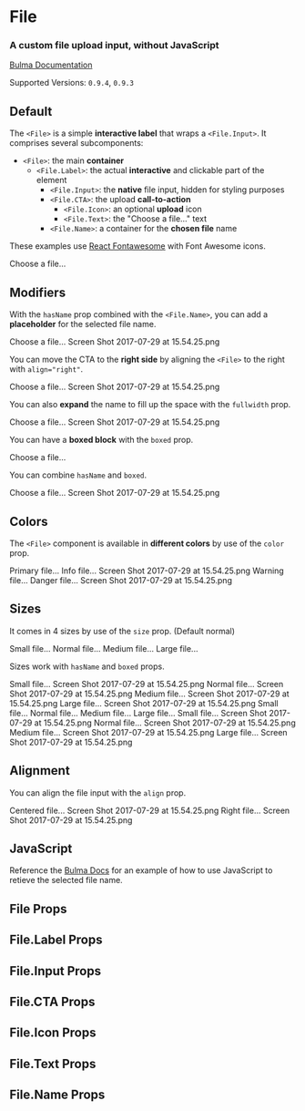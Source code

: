 


<Meta title="Form/File" component={File} />

# File

### A custom **file upload** input, without JavaScript

[Bulma Documentation](https://bulma.io/documentation/form/file/)

Supported Versions: `0.9.4`, `0.9.3`

## Default

The `<File>` is a simple **interactive label** that wraps a `<File.Input>`. It comprises several subcomponents:

- `<File>`: the main **container**
  - `<File.Label>`: the actual **interactive** and clickable part of the element
    - `<File.Input>`: the **native** file input, hidden for styling purposes
    - `<File.CTA>`: the upload **call-to-action**
      - `<File.Icon>`: an optional **upload** icon
      - `<File.Text>`: the "Choose a file…" text
    - `<File.Name>`: a container for the **chosen file** name

These examples use [React Fontawesome](https://github.com/FortAwesome/react-fontawesome) with Font Awesome icons.

<Canvas>
  <Story name="Default">
    <File>
      <File.Label>
        <File.Input name="resume" />
        <File.CTA>
          <File.Icon>
            <FontAwesomeIcon icon={faUpload} />
          </File.Icon>
          <File.Text>
            Choose a file...
          </File.Text>
        </File.CTA>
      </File.Label>
    </File>
  </Story>
</Canvas>

## Modifiers

With the `hasName` prop combined with the `<File.Name>`, you can add a **placeholder** for the selected file name.

<Canvas>
  <Story name="With name">
    <File hasName>
      <File.Label>
        <File.Input name="resume" />
        <File.CTA>
          <File.Icon>
            <FontAwesomeIcon icon={faUpload} />
          </File.Icon>
          <File.Text>
            Choose a file...
          </File.Text>
        </File.CTA>
        <File.Name>
          Screen Shot 2017-07-29 at 15.54.25.png
        </File.Name>
      </File.Label>
    </File>
  </Story>
</Canvas>

You can move the CTA to the **right side** by aligning the `<File>` to the right with `align="right"`.

<Canvas>
  <Story name="With CTA right">
    <File align="right" hasName>
      <File.Label>
        <File.Input name="resume" />
        <File.CTA>
          <File.Icon>
            <FontAwesomeIcon icon={faUpload} />
          </File.Icon>
          <File.Text>
            Choose a file...
          </File.Text>
        </File.CTA>
        <File.Name>
          Screen Shot 2017-07-29 at 15.54.25.png
        </File.Name>
      </File.Label>
    </File>
  </Story>
</Canvas>

You can also **expand** the name to fill up the space with the `fullwidth` prop.

<Canvas>
  <Story name="Fullwidth">
    <File hasName fullwidth>
      <File.Label>
        <File.Input name="resume" />
        <File.CTA>
          <File.Icon>
            <FontAwesomeIcon icon={faUpload} />
          </File.Icon>
          <File.Text>
            Choose a file...
          </File.Text>
        </File.CTA>
        <File.Name>
          Screen Shot 2017-07-29 at 15.54.25.png
        </File.Name>
      </File.Label>
    </File>
  </Story>
</Canvas>

You can have a **boxed block** with the `boxed` prop.

<Canvas>
  <Story name="Boxed">
    <File boxed>
      <File.Label>
        <File.Input name="resume" />
        <File.CTA>
          <File.Icon>
            <FontAwesomeIcon icon={faUpload} />
          </File.Icon>
          <File.Text>
            Choose a file...
          </File.Text>
        </File.CTA>
      </File.Label>
    </File>
  </Story>
</Canvas>

You can combine `hasName` and `boxed`.

<Canvas>
  <Story name="Boxed with name">
    <File hasName boxed>
      <File.Label>
        <File.Input name="resume" />
        <File.CTA>
          <File.Icon>
            <FontAwesomeIcon icon={faUpload} />
          </File.Icon>
          <File.Text>
            Choose a file...
          </File.Text>
        </File.CTA>
        <File.Name>
          Screen Shot 2017-07-29 at 15.54.25.png
        </File.Name>
      </File.Label>
    </File>
  </Story>
</Canvas>

## Colors

The `<File>` component is available in **different colors** by use of the `color` prop.

<Canvas>
  <Story name="Colors">
    <React.Fragment>
      <Field>
        <File color="primary">
          <File.Label>
            <File.Input name="resume" />
            <File.CTA>
              <File.Icon>
                <FontAwesomeIcon icon={faUpload} />
              </File.Icon>
              <File.Text>
                Primary file...
              </File.Text>
            </File.CTA>
          </File.Label>
        </File>
      </Field>
      <Field>
        <File color="info" hasName>
          <File.Label>
            <File.Input name="resume" />
            <File.CTA>
              <File.Icon>
                <FontAwesomeIcon icon={faUpload} />
              </File.Icon>
              <File.Text>
                Info file...
              </File.Text>
            </File.CTA>
            <File.Name>
              Screen Shot 2017-07-29 at 15.54.25.png
            </File.Name>
          </File.Label>
        </File>
      </Field>
      <Field>
        <File color="warning" boxed>
          <File.Label>
            <File.Input name="resume" />
            <File.CTA>
              <File.Icon>
                <FontAwesomeIcon icon={faCloudArrowUp} />
              </File.Icon>
              <File.Text>
                Warning file...
              </File.Text>
            </File.CTA>
          </File.Label>
        </File>
      </Field>
      <Field>
        <File color="danger" boxed hasName>
          <File.Label>
            <File.Input name="resume" />
            <File.CTA>
              <File.Icon>
                <FontAwesomeIcon icon={faCloudArrowUp} />
              </File.Icon>
              <File.Text>
                Danger file...
              </File.Text>
            </File.CTA>
            <File.Name>
              Screen Shot 2017-07-29 at 15.54.25.png
            </File.Name>
          </File.Label>
        </File>
      </Field>
    </React.Fragment>
  </Story>
</Canvas>

## Sizes

It comes in 4 sizes by use of the `size` prop. (Default normal)

<Canvas>
  <Story name="Sizes">
    <React.Fragment>
      <Field>
        <File size="small">
          <File.Label>
            <File.Input name="resume" />
            <File.CTA>
              <File.Icon>
                <FontAwesomeIcon icon={faUpload} />
              </File.Icon>
              <File.Text>
                Small file...
              </File.Text>
            </File.CTA>
          </File.Label>
        </File>
      </Field>
      <Field>
        <File size="normal">
          <File.Label>
            <File.Input name="resume" />
            <File.CTA>
              <File.Icon>
                <FontAwesomeIcon icon={faUpload} />
              </File.Icon>
              <File.Text>
                Normal file...
              </File.Text>
            </File.CTA>
          </File.Label>
        </File>
      </Field>
      <Field>
        <File size="medium">
          <File.Label>
            <File.Input name="resume" />
            <File.CTA>
              <File.Icon>
                <FontAwesomeIcon icon={faUpload} />
              </File.Icon>
              <File.Text>
                Medium file...
              </File.Text>
            </File.CTA>
          </File.Label>
        </File>
      </Field>
      <Field>
        <File size="large">
          <File.Label>
            <File.Input name="resume" />
            <File.CTA>
              <File.Icon>
                <FontAwesomeIcon icon={faUpload} />
              </File.Icon>
              <File.Text>
                Large file...
              </File.Text>
            </File.CTA>
          </File.Label>
        </File>
      </Field>
    </React.Fragment>
  </Story>
</Canvas>

Sizes work with `hasName` and `boxed` props.

<Canvas>
  <Story name="Sizes with name">
    <React.Fragment>
      <Field>
        <File size="small" hasName>
          <File.Label>
            <File.Input name="resume" />
            <File.CTA>
              <File.Icon>
                <FontAwesomeIcon icon={faUpload} />
              </File.Icon>
              <File.Text>
                Small file...
              </File.Text>
            </File.CTA>
            <File.Name>
              Screen Shot 2017-07-29 at 15.54.25.png
            </File.Name>
          </File.Label>
        </File>
      </Field>
      <Field>
        <File hasName>
          <File.Label>
            <File.Input name="resume" />
            <File.CTA>
              <File.Icon>
                <FontAwesomeIcon icon={faUpload} />
              </File.Icon>
              <File.Text>
                Normal file...
              </File.Text>
            </File.CTA>
            <File.Name>
              Screen Shot 2017-07-29 at 15.54.25.png
            </File.Name>
          </File.Label>
        </File>
      </Field>
      <Field>
        <File size="medium" hasName>
          <File.Label>
            <File.Input name="resume" />
            <File.CTA>
              <File.Icon>
                <FontAwesomeIcon icon={faUpload} />
              </File.Icon>
              <File.Text>
                Medium file...
              </File.Text>
            </File.CTA>
            <File.Name>
              Screen Shot 2017-07-29 at 15.54.25.png
            </File.Name>
          </File.Label>
        </File>
      </Field>
      <Field>
        <File size="large" hasName>
          <File.Label>
            <File.Input name="resume" />
            <File.CTA>
              <File.Icon>
                <FontAwesomeIcon icon={faUpload} />
              </File.Icon>
              <File.Text>
                Large file...
              </File.Text>
            </File.CTA>
            <File.Name>
              Screen Shot 2017-07-29 at 15.54.25.png
            </File.Name>
          </File.Label>
        </File>
      </Field>
    </React.Fragment>
  </Story>
</Canvas>

<Canvas>
  <Story name="Boxed sizes">
    <React.Fragment>
      <Field>
        <File size="small" boxed>
          <File.Label>
            <File.Input name="resume" />
            <File.CTA>
              <File.Icon>
                <FontAwesomeIcon icon={faUpload} />
              </File.Icon>
              <File.Text>
                Small file...
              </File.Text>
            </File.CTA>
          </File.Label>
        </File>
      </Field>
      <Field>
        <File boxed>
          <File.Label>
            <File.Input name="resume" />
            <File.CTA>
              <File.Icon>
                <FontAwesomeIcon icon={faUpload} />
              </File.Icon>
              <File.Text>
                Normal file...
              </File.Text>
            </File.CTA>
          </File.Label>
        </File>
      </Field>
      <Field>
        <File size="medium" boxed>
          <File.Label>
            <File.Input name="resume" />
            <File.CTA>
              <File.Icon>
                <FontAwesomeIcon icon={faUpload} />
              </File.Icon>
              <File.Text>
                Medium file...
              </File.Text>
            </File.CTA>
          </File.Label>
        </File>
      </Field>
      <Field>
        <File size="large" boxed>
          <File.Label>
            <File.Input name="resume" />
            <File.CTA>
              <File.Icon>
                <FontAwesomeIcon icon={faUpload} />
              </File.Icon>
              <File.Text>
                Large file...
              </File.Text>
            </File.CTA>
          </File.Label>
        </File>
      </Field>
    </React.Fragment>
  </Story>
</Canvas>

<Canvas>
  <Story name="Boxed sizes with name">
    <React.Fragment>
      <Field>
        <File size="small" boxed hasName>
          <File.Label>
            <File.Input name="resume" />
            <File.CTA>
              <File.Icon>
                <FontAwesomeIcon icon={faUpload} />
              </File.Icon>
              <File.Text>
                Small file...
              </File.Text>
            </File.CTA>
            <File.Name>
              Screen Shot 2017-07-29 at 15.54.25.png
            </File.Name>
          </File.Label>
        </File>
      </Field>
      <Field>
        <File boxed hasName>
          <File.Label>
            <File.Input name="resume" />
            <File.CTA>
              <File.Icon>
                <FontAwesomeIcon icon={faUpload} />
              </File.Icon>
              <File.Text>
                Normal file...
              </File.Text>
            </File.CTA>
            <File.Name>
              Screen Shot 2017-07-29 at 15.54.25.png
            </File.Name>
          </File.Label>
        </File>
      </Field>
      <Field>
        <File size="medium" boxed hasName>
          <File.Label>
            <File.Input name="resume" />
            <File.CTA>
              <File.Icon>
                <FontAwesomeIcon icon={faUpload} />
              </File.Icon>
              <File.Text>
                Medium file...
              </File.Text>
            </File.CTA>
            <File.Name>
              Screen Shot 2017-07-29 at 15.54.25.png
            </File.Name>
          </File.Label>
        </File>
      </Field>
      <Field>
        <File size="large" boxed hasName>
          <File.Label>
            <File.Input name="resume" />
            <File.CTA>
              <File.Icon>
                <FontAwesomeIcon icon={faUpload} />
              </File.Icon>
              <File.Text>
                Large file...
              </File.Text>
            </File.CTA>
            <File.Name>
              Screen Shot 2017-07-29 at 15.54.25.png
            </File.Name>
          </File.Label>
        </File>
      </Field>
    </React.Fragment>
  </Story>
</Canvas>

## Alignment

You can align the file input with the `align` prop.

<Canvas>
  <Story name="Alignment">
    <React.Fragment>
      <Field>
        <File align="center" color="success" boxed hasName>
          <File.Label>
            <File.Input name="resume" />
            <File.CTA>
              <File.Icon>
                <FontAwesomeIcon icon={faUpload} />
              </File.Icon>
              <File.Text>
                Centered file...
              </File.Text>
            </File.CTA>
            <File.Name>
              Screen Shot 2017-07-29 at 15.54.25.png
            </File.Name>
          </File.Label>
        </File>
      </Field>
      <Field>
        <File align="right" color="info" hasName>
          <File.Label>
            <File.Input name="resume" />
            <File.CTA>
              <File.Icon>
                <FontAwesomeIcon icon={faUpload} />
              </File.Icon>
              <File.Text>
                Right file...
              </File.Text>
            </File.CTA>
            <File.Name>
              Screen Shot 2017-07-29 at 15.54.25.png
            </File.Name>
          </File.Label>
        </File>
      </Field>
    </React.Fragment>
  </Story>
</Canvas>

## JavaScript

Reference the [Bulma Docs](https://bulma.io/documentation/form/file/#javascript) for an example of how to use JavaScript to retieve the selected file name.

## File Props

<ArgsTable of={File} />

## File.Label Props

<ArgsTable of={File.Label} />

## File.Input Props

<ArgsTable of={File.Input} />

## File.CTA Props

<ArgsTable of={File.CTA} />

## File.Icon Props

<ArgsTable of={File.Icon} />

## File.Text Props

<ArgsTable of={File.Text} />

## File.Name Props

<ArgsTable of={File.Name} />
